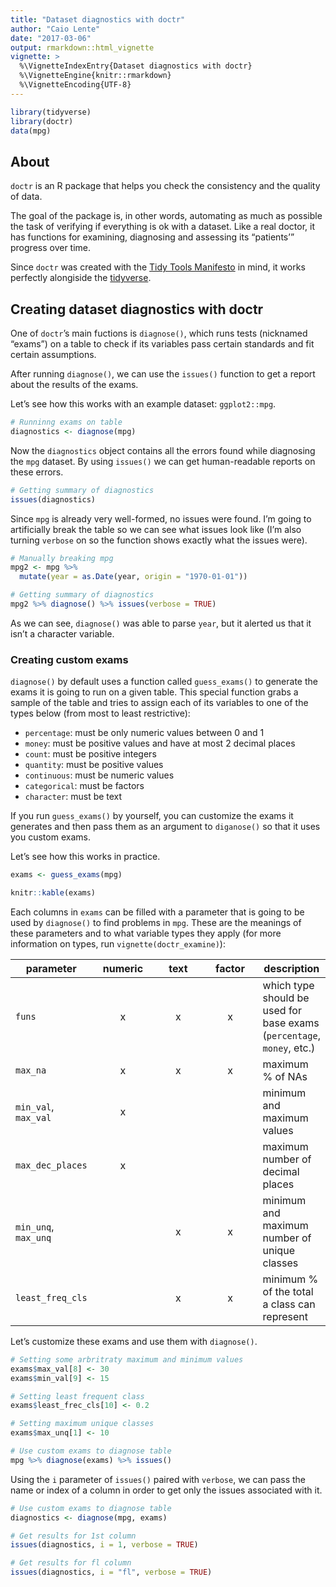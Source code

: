 ```yaml
---
title: "Dataset diagnostics with doctr"
author: "Caio Lente"
date: "2017-03-06"
output: rmarkdown::html_vignette
vignette: >
  %\VignetteIndexEntry{Dataset diagnostics with doctr}
  %\VignetteEngine{knitr::rmarkdown}
  %\VignetteEncoding{UTF-8}
---
```


```r
library(tidyverse)
library(doctr)
data(mpg)
```

## About

`doctr` is an R package that helps you check the consistency and the
quality of data.

The goal of the package is, in other words, automating as much as
possible the task of verifying if everything is ok with a dataset.
Like a real doctor, it has functions for examining, diagnosing and
assessing its "patients'" progress over time.

Since `doctr` was created with the [Tidy Tools Manifesto](https://cran.r-project.org/web/packages/tidyverse/vignettes/manifesto.html) in mind,
it works perfectly alongiside the [tidyverse](https://github.com/tidyverse).

## Creating dataset diagnostics with doctr

One of `doctr`'s main fuctions is `diagnose()`, which runs tests
(nicknamed "exams") on a table to check if its variables pass certain
standards and fit certain assumptions.

After running `diagnose()`, we can use the `issues()` function
to get a report about the results of the exams.

Let's see how this works with an example dataset: `ggplot2::mpg`.

```r
# Runninng exams on table
diagnostics <- diagnose(mpg)
```

Now the `diagnostics` object contains all the errors found while diagnosing
the `mpg` dataset. By using `issues()` we can get human-readable reports on these
errors.

```r
# Getting summary of diagnostics
issues(diagnostics)
```

Since `mpg` is already very well-formed, no issues were found. I'm going
to artificially break the table so we can see what issues look like (I'm
also turning `verbose` on so the function shows exactly what the issues were).

```r
# Manually breaking mpg
mpg2 <- mpg %>%
  mutate(year = as.Date(year, origin = "1970-01-01"))

# Getting summary of diagnostics
mpg2 %>% diagnose() %>% issues(verbose = TRUE)
```

As we can see, `diagnose()` was able to parse `year`, but it alerted us
that it isn't a character variable.

### Creating custom exams

`diagnose()` by default uses a function called `guess_exams()` to generate
the exams it is going to run on a given table. This special function
grabs a sample of the table and tries to assign each of its variables to
one of the types below (from most to least restrictive):

* `percentage`: must be only numeric values between 0 and 1
* `money`: must be positive values and have at most 2 decimal places
* `count`: must be positive integers
* `quantity`: must be positive values
* `continuous`: must be numeric values
* `categorical`: must be factors
* `character`: must be text

If you run `guess_exams()` by yourself, you can customize the exams it
generates and then pass them as an argument to `diganose()` so that it uses
you custom exams.

Let's see how this works in practice.

```r
exams <- guess_exams(mpg)
```

```r
knitr::kable(exams)
```

Each columns in `exams` can be filled with a parameter that is going to be
used by `diagnose()` to find problems in `mpg`. These are the meanings of these
parameters and to what variable types they apply (for more information on
types, run `vignette(doctr_examine)`):

| parameter | numeric | text | factor | description |
|--|:--:|:--:|:--:|--|
| `funs` | x | x | x | which type should be used for base exams (`percentage`, `money`, etc.) |
| `max_na` | x | x | x | maximum % of NAs |
| `min_val`, `max_val` | x |  |  | minimum and maximum values |
| `max_dec_places` | x |  |  | maximum number of decimal places |
| `min_unq`, `max_unq` |  | x | x | minimum and maximum number of unique classes |
| `least_freq_cls` |  | x | x | minimum % of the total a class can represent |

Let's customize these exams and use them with `diagnose()`.

```r
# Setting some arbritraty maximum and minimum values
exams$max_val[8] <- 30
exams$min_val[9] <- 15

# Setting least frequent class
exams$least_frec_cls[10] <- 0.2

# Setting maximum unique classes
exams$max_unq[1] <- 10

# Use custom exams to diagnose table
mpg %>% diagnose(exams) %>% issues()
```

Using the `i` parameter of `issues()` paired with `verbose`,
we can pass the name or index of a column in order to get only
the issues associated with it.

```r
# Use custom exams to diagnose table
diagnostics <- diagnose(mpg, exams)

# Get results for 1st column
issues(diagnostics, i = 1, verbose = TRUE)

# Get results for fl column
issues(diagnostics, i = "fl", verbose = TRUE)
```
